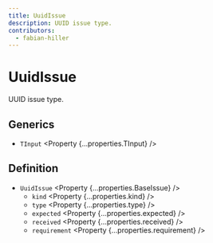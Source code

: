 ```yaml
---
title: UuidIssue
description: UUID issue type.
contributors:
  - fabian-hiller
---
```



# UuidIssue

UUID issue type.

## Generics

- `TInput` <Property {...properties.TInput} />

## Definition

- `UuidIssue` <Property {...properties.BaseIssue} />
  - `kind` <Property {...properties.kind} />
  - `type` <Property {...properties.type} />
  - `expected` <Property {...properties.expected} />
  - `received` <Property {...properties.received} />
  - `requirement` <Property {...properties.requirement} />
